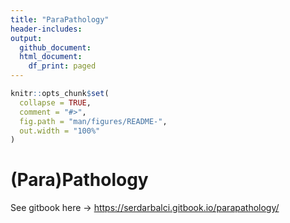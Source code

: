 ```yaml
---
title: "ParaPathology"
header-includes:
output:
  github_document:
  html_document:
    df_print: paged
---
```



<!-- README.md is generated from README.Rmd. Please edit that file -->

```r
knitr::opts_chunk$set(
  collapse = TRUE,
  comment = "#>",
  fig.path = "man/figures/README-",
  out.width = "100%"
)
```




# (Para)Pathology

See gitbook here -> [https://serdarbalci.gitbook.io/parapathology/](https://serdarbalci.gitbook.io/parapathology/)


